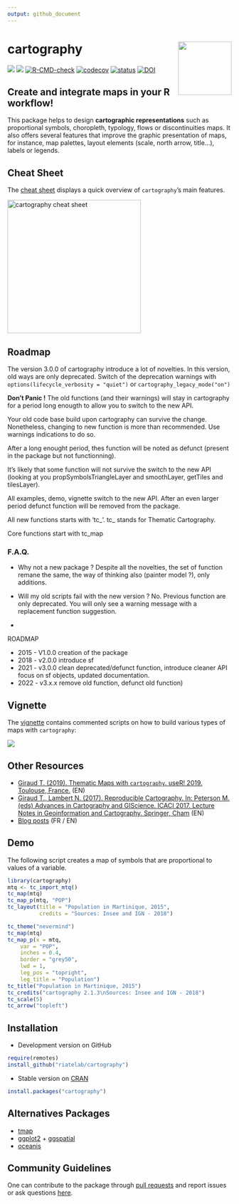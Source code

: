 ```yaml
---
output: github_document
---
```

# cartography <img src="man/figures/logo.png" align="right" alt="" width="120" />

[![](https://www.r-pkg.org/badges/version/cartography)](https://cran.r-project.org/package=cartography)
[![](https://cranlogs.r-pkg.org/badges/cartography?color=brightgreen)](https://cran.r-project.org/package=cartography)
[![R-CMD-check](https://github.com/riatelab/cartography/workflows/R-CMD-check/badge.svg)](https://github.com/riatelab/cartography/actions)
[![codecov](https://codecov.io/gh/riatelab/cartography/branch/master/graph/badge.svg)](https://codecov.io/gh/riatelab/cartography)
[![status](https://tinyverse.netlify.com/badge/cartography)](https://tinyverse.netlify.app/)
[![DOI](https://joss.theoj.org/papers/10.21105/joss.00054/status.svg)](https://doi.org/10.21105/joss.00054)


## Create and integrate maps in your R workflow! 
This package helps to design **cartographic representations** such as proportional symbols, choropleth, typology, flows or discontinuities maps. It also offers several features that improve the graphic presentation of maps, for instance, map palettes, layout elements (scale, north arrow, title...), labels or legends.

## Cheat Sheet
The [cheat sheet](http://riatelab.github.io/cartography/vignettes/cheatsheet/cartography_cheatsheet.pdf) displays a quick overview of `cartography`'s main features.

<a href="http://riatelab.github.io/cartography/vignettes/cheatsheet/cartography_cheatsheet.pdf"><img src="https://raw.githubusercontent.com/riatelab/cartography/master/img/cheat_sheet.png" alt="cartography cheat sheet" width="300"/></a>


## Roadmap
The version 3.0.0 of cartography introduce a lot of novelties.
In this version, old ways are only deprecated. 
Switch of the deprecation warnings with `options(lifecycle_verbosity = "quiet")` or `cartography_legacy_mode("on")`

**Don't Panic !**
The old functions (and their warnings) will stay in cartography for a period 
long enougth to allow you to switch to the new API. 

Your old code base build upon cartography can survive the change. 
Nonetheless, changing to new function is more than recommended. Use warnings indications to do so. 

After a long enought period, thes function will be noted as defunct (present in the package but not functionning). 

It's likely that some function will not survive the switch to the new API (looking at you propSymbolsTriangleLayer and smoothLayer, getTiles and tilesLayer). 

All examples, demo, vignette switch to the new API. 
After an even larger period defunct function will be removed from the package. 


All new functions starts with 'tc_'. tc_ stands for Thematic Cartography. 

Core functions start with tc_map

### F.A.Q.

* Why not a new package ? 
Despite all the novelties, the set of function remane the same, the way of thinking also (painter model ?), only additions. 

* Will my old scripts fail with the new version ?
No. Previous function are only deprecated. You will only see a warning message with a replacement function suggestion. 

* 




ROADMAP


* 2015 - V1.0.0 creation of the package
* 2018 - v2.0.0 introduce sf 
* 2021 - v3.0.0 clean deprecated/defunct function, introduce cleaner API focus on sf objects, updated documentation. 
* 2022 - v3.x.x remove old function, defunct old  function)












## Vignette
The [vignette](https://CRAN.R-project.org/package=cartography/vignettes/cartography.html) 
contains commented scripts on how to build various types of maps with `cartography`:  

[![](https://raw.githubusercontent.com/riatelab/cartography/master/img/vignettes.png)](https://CRAN.R-project.org/package=cartography/vignettes/cartography.html)

## Other Resources 

* [Giraud T. (2019). Thematic Maps with `cartography`. useR! 2019. Toulouse, France.](https://github.com/rCarto/user2019) (EN)  
* [Giraud T., Lambert N. (2017). Reproducible Cartography. In: Peterson M. (eds) Advances in Cartography and GIScience. ICACI 2017. Lecture Notes in Geoinformation and Cartography. Springer, Cham](https://github.com/riatelab/ReproducibleCartography) (EN)      
* [Blog posts](https://rgeomatic.hypotheses.org/category/cartography) (FR / EN)  


## Demo
The following script creates a map of symbols that are proportional to values of a 
variable.

```r
library(cartography)
mtq <- tc_import_mtq()
tc_map(mtq)
tc_map_p(mtq, "POP")
tc_layout(title = "Population in Martinique, 2015", 
          credits = "Sources: Insee and IGN - 2018")
```




```r
tc_theme("nevermind")
tc_map(mtq)
tc_map_p(x = mtq, 
    var = "POP", 
    inches = 0.4, 
    border = "grey50",
    lwd = 1, 
    leg_pos = "topright", 
    leg_title = "Population") 
tc_title("Population in Martinique, 2015")
tc_credits("cartography 2.1.3\nSources: Insee and IGN - 2018")
tc_scale(5)
tc_arrow("topleft")
```




## Installation

* Development version on GitHub
```r
require(remotes)
install_github("riatelab/cartography")
```

* Stable version on [CRAN](https://CRAN.R-project.org/package=cartography/)
```r
install.packages("cartography")
```



## Alternatives Packages
* [tmap](https://github.com/mtennekes/tmap)    
* [ggplot2](https://github.com/tidyverse/ggplot2) + [ggspatial](https://github.com/paleolimbot/ggspatial)     
* [oceanis](https://github.com/insee-psar-at/oceanis-package)  


## Community Guidelines

One can contribute to the package through [pull requests](https://github.com/riatelab/cartography/pulls) and report issues or ask questions [here](https://github.com/riatelab/cartography/issues).



